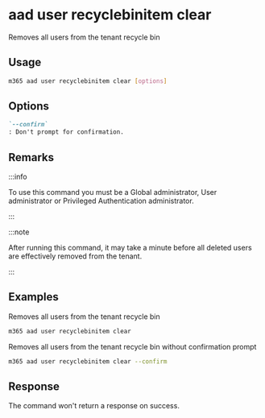 
# aad user recyclebinitem clear

Removes all users from the tenant recycle bin

## Usage

```sh
m365 aad user recyclebinitem clear [options]
```

## Options

```md defintion-list
`--confirm`
: Don't prompt for confirmation.
```

<Global />

## Remarks

:::info

To use this command you must be a Global administrator, User administrator or Privileged Authentication administrator.

:::

:::note

After running this command, it may take a minute before all deleted users are effectively removed from the tenant.

:::

## Examples

Removes all users from the tenant recycle bin

```sh
m365 aad user recyclebinitem clear
```

Removes all users from the tenant recycle bin without confirmation prompt

```sh
m365 aad user recyclebinitem clear --confirm
```

## Response

The command won't return a response on success.
